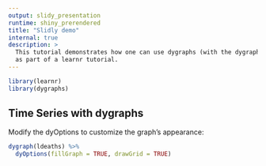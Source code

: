 ```yaml
---
output: slidy_presentation
runtime: shiny_prerendered
title: "Slidly demo"
internal: true
description: >
  This tutorial demonstrates how one can use dygraphs (with the dygraph package)
  as part of a learnr tutorial.
---
```


```r
library(learnr)
library(dygraphs)
```

## Time Series with dygraphs

Modify the dyOptions to customize the graph's appearance:

```r
dygraph(ldeaths) %>%
  dyOptions(fillGraph = TRUE, drawGrid = TRUE)
```
